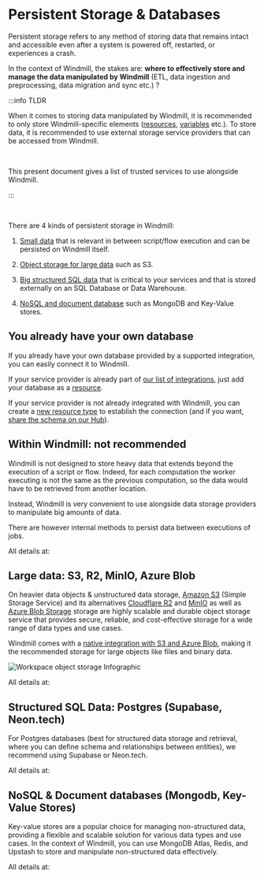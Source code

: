 
# Persistent Storage & Databases

Persistent storage refers to any method of storing data that remains intact and accessible even after a system is powered off, restarted, or experiences a crash.

In the context of Windmill, the stakes are: **where to effectively store and manage the data manipulated by Windmill** (ETL, data ingestion and preprocessing, data migration and sync etc.) ?

:::info TLDR

When it comes to storing data manipulated by Windmill, it is recommended to only store Windmill-specific elements ([resources](../3_resources_and_types/index.mdx), [variables](../2_variables_and_secrets/index.mdx) etc.). To store data, it is recommended to use external storage service providers that can be accessed from Windmill.

<br />

This present document gives a list of trusted services to use alongside Windmill.

:::

<br />

There are 4 kinds of persistent storage in Windmill:

1. [Small data](#within-windmill-not-recommended) that is relevant in between script/flow execution and can be persisted on Windmill itself.

2. [Object storage for large data](#object-storage-for-large-data-s3-r2-minio-azure-blob) such as S3.

3. [Big structured SQL data](#structured-sql-data-postgres-supabase-neontech) that is critical to your services and that is stored externally on an SQL Database or Data Warehouse.

4. [NoSQL and document database](#nosql-and-document-databases-mongodb-key-value-stores) such as MongoDB and Key-Value stores.

## You already have your own database

If you already have your own database provided by a supported integration, you can easily connect it to Windmill.

If your service provider is already part of [our list of integrations](../../integrations/0_integrations_on_windmill.mdx), just add your database as a [resource](../../core_concepts/3_resources_and_types/index.mdx).

If your service provider is not already integrated with Windmill, you can create a [new resource type](../../core_concepts/3_resources_and_types/index.mdx#create-a-resource-type) to establish the connection (and if you want, [share the schema on our Hub](../../misc/1_share_on_hub/index.md)).

## Within Windmill: not recommended

Windmill is not designed to store heavy data that extends beyond the execution of a script or flow. Indeed, for each computation the worker executing is not the same as the previous computation, so the data would have to be retrieved from another location.

Instead, Windmill is very convenient to use alongside data storage providers to manipulate big amounts of data.

There are however internal methods to persist data between executions of jobs.

All details at:

<div className="grid grid-cols-2 gap-6 mb-4">
	<DocCard
		title="Within Windmill: not recommended"
		description="Windmill is not designed to store heavy data that extends beyond the execution of a script or flow. There are however internal methods to persist data between executions of jobs."
		href="/docs/core_concepts/persistent_storage/within_windmill"
	/>
</div>

## Large data: S3, R2, MinIO, Azure Blob

On heavier data objects & unstructured data storage, [Amazon S3](https://aws.amazon.com/s3/) (Simple Storage Service) and its alternatives [Cloudflare R2](https://www.cloudflare.com/developer-platform/r2/) and [MinIO](https://min.io/) as well as [Azure Blob Storage](https://azure.microsoft.com/en-us/products/storage/blobs) storage are highly scalable and durable object storage service that provides secure, reliable, and cost-effective storage for a wide range of data types and use cases.

Windmill comes with a [native integration with S3 and Azure Blob](./large_data_files.mdx), making it the recommended storage for large objects like files and binary data.

![Workspace object storage Infographic](./s3_infographics.png "Workspace object storage Infographic")

All details at:

<div className="grid grid-cols-2 gap-6 mb-4">
	<DocCard
		title="Large data: S3, R2, MinIO, Azure Blob"
		description="Windmill comes with a native integration with S3 and Azure Blob, making it the recommended storage for large objects like files and binary data."
		href="/docs/core_concepts/persistent_storage/large_data_files"
	/>
</div>

## Structured SQL Data: Postgres (Supabase, Neon.tech)

For Postgres databases (best for structured data storage and retrieval, where you can define schema and relationships between entities), we recommend using Supabase or Neon.tech.

All details at:

<div className="grid grid-cols-2 gap-6 mb-4">
	<DocCard
		title="Big structured SQL data: Postgres (Supabase, Neon.tech)"
		description="For Postgres databases (best for structured data storage and retrieval, where you can define schema and relationships between entities), we recommend using Supabase or Neon.tech."
		href="/docs/core_concepts/persistent_storage/structured_databases"
	/>
</div>

## NoSQL & Document databases (Mongodb, Key-Value Stores)

Key-value stores are a popular choice for managing non-structured data, providing a flexible and scalable solution for various data types and use cases. In the context of Windmill, you can use MongoDB Atlas, Redis, and Upstash to store and manipulate non-structured data effectively.

All details at:

<div className="grid grid-cols-2 gap-6 mb-4">
	<DocCard
		title="NoSQL & Document databases (Mongodb, Key-Value Stores)"
		description="Key-value stores are a popular choice for managing non-structured data, providing a flexible and scalable solution for various data types and use cases."
		href="/docs/core_concepts/persistent_storage/key_value_stores"
	/>
</div>